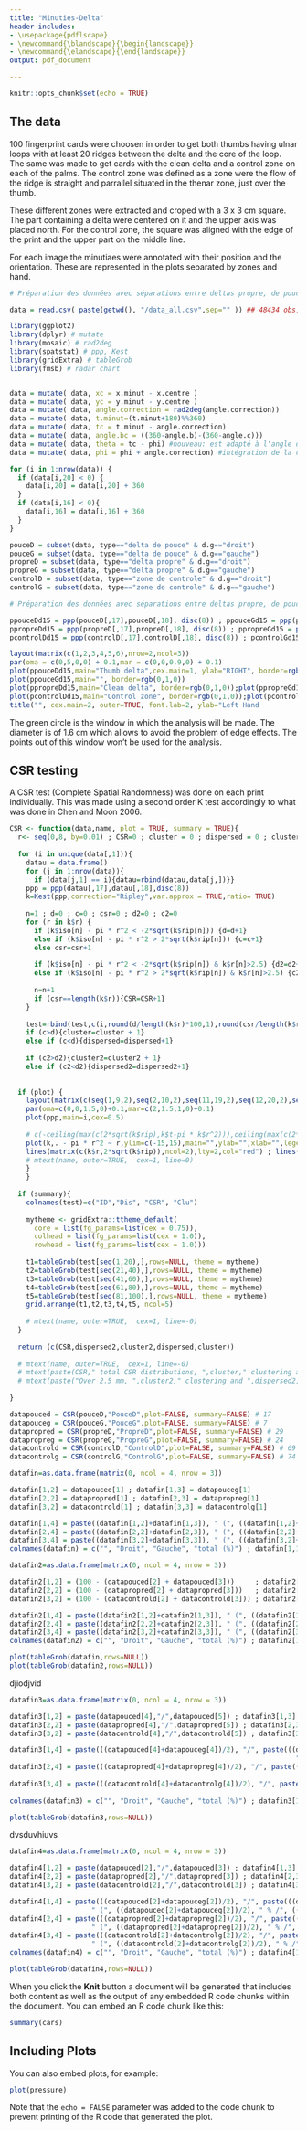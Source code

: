 ```yaml
---
title: "Minuties-Delta"
header-includes:
- \usepackage{pdflscape}
- \newcommand{\blandscape}{\begin{landscape}}
- \newcommand{\elandscape}{\end{landscape}}
output: pdf_document

---
```


```r
knitr::opts_chunk$set(echo = TRUE)
```

## The data

100 fingerprint cards were choosen in order to get both thumbs having ulnar loops with at least 20 ridges between the delta and the core of the loop. The same was made to get cards with the clean delta and a control zone on each of the palms. The control zone was defined as a zone were the flow of the ridge is straight and parrallel situated in the thenar zone, just over the thumb.

These different zones were extracted and croped with a 3 x 3 cm square. The part containing a delta were centered on it and the upper axis was placed north. For the control zone, the square was aligned with the edge of the print and the upper part on the middle line.

For each image the minutiaes were annotated with their position and the orientation. These are represented in the plots separated by zones and hand.


```r
# Préparation des données avec séparations entre deltas propre, de pouce et zone de controle----

data = read.csv( paste(getwd(), "/data_all.csv",sep="" )) ## 48434 obs, 16 var

library(ggplot2)
library(dplyr) # mutate
library(mosaic) # rad2deg
library(spatstat) # ppp, Kest
library(gridExtra) # tableGrob
library(fmsb) # radar chart


data = mutate( data, xc = x.minut - x.centre )
data = mutate( data, yc = y.minut - y.centre ) 
data = mutate( data, angle.correction = rad2deg(angle.correction))
data = mutate( data, t.minut=(t.minut+180)%%360)
data = mutate( data, tc = t.minut - angle.correction)
data = mutate( data, angle.bc = ((360-angle.b)-(360-angle.c)))
data = mutate( data, theta = tc - phi) #nouveau: est adapté à l'angle de position de la minutie
data = mutate( data, phi = phi + angle.correction) #intégration de la correction pour phi

for (i in 1:nrow(data)) {
  if (data[i,20] < 0) {
    data[i,20] = data[i,20] + 360 
  } 
  if (data[i,16] < 0){
    data[i,16] = data[i,16] + 360
  }
}

pouceD = subset(data, type=="delta de pouce" & d.g=="droit")
pouceG = subset(data, type=="delta de pouce" & d.g=="gauche")
propreD = subset(data, type=="delta propre" & d.g=="droit")
propreG = subset(data, type=="delta propre" & d.g=="gauche")
controlD = subset(data, type=="zone de controle" & d.g=="droit")
controlG = subset(data, type=="zone de controle" & d.g=="gauche")

```


```r
# Préparation des données avec séparations entre deltas propre, de pouce et zone de controle----

ppouceDd15 = ppp(pouceD[,17],pouceD[,18], disc(8)) ; ppouceGd15 = ppp(pouceG[,17],pouceG[,18], disc(8))
ppropreDd15 = ppp(propreD[,17],propreD[,18], disc(8)) ; ppropreGd15 = ppp(propreG[,17],propreG[,18], disc(8))
pcontrolDd15 = ppp(controlD[,17],controlD[,18], disc(8)) ; pcontrolGd15 = ppp(controlG[,17],controlG[,18], disc(8))

layout(matrix(c(1,2,3,4,5,6),nrow=2,ncol=3))
par(oma = c(0,5,0,0) + 0.1,mar = c(0,0,0.9,0) + 0.1)
plot(ppouceDd15,main="Thumb delta",cex.main=1, ylab="RIGHT", border=rgb(0,1,0))
plot(ppouceGd15,main="", border=rgb(0,1,0)) 
plot(ppropreDd15,main="Clean delta", border=rgb(0,1,0));plot(ppropreGd15,main="", border=rgb(0,1,0))
plot(pcontrolDd15,main="Control zone", border=rgb(0,1,0));plot(pcontrolGd15,main="", border=rgb(0,1,0))
title("", cex.main=2, outer=TRUE, font.lab=2, ylab="Left Hand                                      Right Hand",cex.lab=1.2)

```

The green circle is the window in which the analysis will be made. The diameter is of 1.6 cm which allows to avoid the problem of edge effects. The points out of this window won't be used for the analysis.

\newpage

## CSR testing

A CSR test (Complete Spatial Randomness) was done on each print individually. This was made using a second order K test accordingly to what was done in Chen and Moon 2006. 

```r
CSR <- function(data,name, plot = TRUE, summary = TRUE){
  r<- seq(0,8, by=0.01) ; CSR=0 ; cluster = 0 ; dispersed = 0 ; cluster2 = 0 ; dispersed2 = 0 ; test = data.frame()
  
  for (i in unique(data[,1])){
    datau = data.frame()
    for (j in 1:nrow(data)){
      if (data[j,1] == i){datau=rbind(datau,data[j,])}}
    ppp = ppp(datau[,17],datau[,18],disc(8))
    k=Kest(ppp,correction="Ripley",var.approx = TRUE,ratio= TRUE)
    
    n=1 ; d=0 ; c=0 ; csr=0 ; d2=0 ; c2=0
    for (r in k$r) {
      if (k$iso[n] - pi * r^2 < -2*sqrt(k$rip[n])) {d=d+1}
      else if (k$iso[n] - pi * r^2 > 2*sqrt(k$rip[n])) {c=c+1}
      else csr=csr+1
      
      if (k$iso[n] - pi * r^2 < -2*sqrt(k$rip[n]) & k$r[n]>2.5) {d2=d2+1}
      else if (k$iso[n] - pi * r^2 > 2*sqrt(k$rip[n]) & k$r[n]>2.5) {c2=c2+1}
      
      n=n+1
      if (csr==length(k$r)){CSR=CSR+1}
    }
    
    test=rbind(test,c(i,round(d/length(k$r)*100,1),round(csr/length(k$r)*100,1),round(c/length(k$r)*100,1)))
    if (c>d){cluster=cluster + 1}
    else if (c<d){dispersed=dispersed+1}
    
    if (c2>d2){cluster2=cluster2 + 1}
    else if (c2<d2){dispersed2=dispersed2+1}
  
  
  if (plot) {
    layout(matrix(c(seq(1,9,2),seq(2,10,2),seq(11,19,2),seq(12,20,2),seq(21,29,2),seq(22,30,2),seq(31,39,2),seq(32,40,2)),nrow=5,ncol=8))
    par(oma=c(0,0,1.5,0)+0.1,mar=c(2,1.5,1,0)+0.1)
    plot(ppp,main=i,cex=0.5)
    
    # c(-ceiling(max(c(2*sqrt(k$rip),k$t-pi * k$r^2))),ceiling(max(c(2*sqrt(k$rip),k$t-pi * k$r^2))))
    plot(k,. - pi * r^2 ~ r,ylim=c(-15,15),main="",ylab="",xlab="",legend=FALSE)
    lines(matrix(c(k$r,2*sqrt(k$rip)),ncol=2),lty=2,col="red") ; lines(matrix(c(k$r,-2*sqrt(k$rip)),ncol=2),lty=2,col="red")
    # mtext(name, outer=TRUE,  cex=1, line=0)
    }
    }
  
  if (summary){
    colnames(test)=c("ID","Dis", "CSR", "Clu")
  
    mytheme <- gridExtra::ttheme_default(
      core = list(fg_params=list(cex = 0.75)),
      colhead = list(fg_params=list(cex = 1.0)),
      rowhead = list(fg_params=list(cex = 1.0)))
  
    t1=tableGrob(test[seq(1,20),],rows=NULL, theme = mytheme)
    t2=tableGrob(test[seq(21,40),],rows=NULL, theme = mytheme)
    t3=tableGrob(test[seq(41,60),],rows=NULL, theme = mytheme)
    t4=tableGrob(test[seq(61,80),],rows=NULL, theme = mytheme)
    t5=tableGrob(test[seq(81,100),],rows=NULL, theme = mytheme)
    grid.arrange(t1,t2,t3,t4,t5, ncol=5)
    
    # mtext(name, outer=TRUE,  cex=1, line=-0)
  }
  
  return (c(CSR,dispersed2,cluster2,dispersed,cluster))
  
  # mtext(name, outer=TRUE,  cex=1, line=-0)
  # mtext(paste(CSR," total CSR distributions, ",cluster," clustering and ",dispersed," dispersed",sep=""),outer = TRUE, cex=1,line=-52)
  # mtext(paste("Over 2.5 mm, ",cluster2," clustering and ",dispersed2," dispersed",sep=""),outer = TRUE, cex=1,line=-54)
  
}

datapouced = CSR(pouceD,"PouceD",plot=FALSE, summary=FALSE) # 17
datapouceg = CSR(pouceG,"PouceG",plot=FALSE, summary=FALSE) # 7
datapropred = CSR(propreD,"PropreD",plot=FALSE, summary=FALSE) # 29
datapropreg = CSR(propreG,"PropreG",plot=FALSE, summary=FALSE) # 24
datacontrold = CSR(controlD,"ControlD",plot=FALSE, summary=FALSE) # 69
datacontrolg = CSR(controlG,"ControlG",plot=FALSE, summary=FALSE) # 74

datafin=as.data.frame(matrix(0, ncol = 4, nrow = 3))

datafin[1,2] = datapouced[1] ; datafin[1,3] = datapouceg[1]
datafin[2,2] = datapropred[1] ; datafin[2,3] = datapropreg[1]
datafin[3,2] = datacontrold[1] ; datafin[3,3] = datacontrolg[1]

datafin[1,4] = paste((datafin[1,2]+datafin[1,3]), " (", ((datafin[1,2]+datafin[1,3])/2)," %)",sep="")
datafin[2,4] = paste((datafin[2,2]+datafin[2,3]), " (", ((datafin[2,2]+datafin[2,3])/2)," %)",sep="")
datafin[3,4] = paste((datafin[3,2]+datafin[3,3]), " (", ((datafin[3,2]+datafin[3,3])/2)," %)",sep="")
colnames(datafin) = c("", "Droit", "Gauche", "total (%)") ; datafin[1,1] = "Pouce" ; datafin[2,1] = "Propre" ; datafin[3,1] = "Control"

datafin2=as.data.frame(matrix(0, ncol = 4, nrow = 3))

datafin2[1,2] = (100 - (datapouced[2] + datapouced[3]))     ; datafin2[1,3] = (100 - (datapouceg[2] + datapouceg[3]))
datafin2[2,2] = (100 - (datapropred[2] + datapropred[3]))   ; datafin2[2,3] = (100 - (datapropreg[2] + datapropreg[3]))
datafin2[3,2] = (100 - (datacontrold[2] + datacontrold[3])) ; datafin2[3,3] = (100 - (datacontrolg[2] + datacontrolg[3]))

datafin2[1,4] = paste((datafin2[1,2]+datafin2[1,3]), " (", ((datafin2[1,2]+datafin2[1,3])/2)," %)",sep="")
datafin2[2,4] = paste((datafin2[2,2]+datafin2[2,3]), " (", ((datafin2[2,2]+datafin2[2,3])/2)," %)",sep="")
datafin2[3,4] = paste((datafin2[3,2]+datafin2[3,3]), " (", ((datafin2[3,2]+datafin2[3,3])/2)," %)",sep="")
colnames(datafin2) = c("", "Droit", "Gauche", "total (%)") ; datafin2[1,1] = "Pouce" ; datafin2[2,1] = "Propre" ; datafin2[3,1] = "Control"

plot(tableGrob(datafin,rows=NULL))
plot(tableGrob(datafin2,rows=NULL))
```

djiodjvid

```r

datafin3=as.data.frame(matrix(0, ncol = 4, nrow = 3))

datafin3[1,2] = paste(datapouced[4],"/",datapouced[5]) ; datafin3[1,3] = paste(datapouceg[4],"/",datapouceg[5])
datafin3[2,2] = paste(datapropred[4],"/",datapropred[5]) ; datafin3[2,3] = paste(datapropreg[4],"/",datapropreg[5])
datafin3[3,2] = paste(datacontrold[4],"/",datacontrold[5]) ; datafin3[3,3] = paste(datacontrolg[4],"/",datacontrolg[5])

datafin3[1,4] = paste(((datapouced[4]+datapouceg[4])/2), "/", paste(((datapouced[5]+datapouceg[5])/2), 
                                                                      " (", ((datapouced[4]+datapouceg[4])/2), " % /", ((datapouced[5]+datapouceg[5])/2)," %)",sep=""))
datafin3[2,4] = paste(((datapropred[4]+datapropreg[4])/2), "/", paste(((datapropred[5]+datapropreg[5])/2),
                                                                        " (", ((datapropred[4]+datapropreg[4])/2), " % /", ((datapropred[5]+datapropreg[5])/2)," %)",sep=""))
datafin3[3,4] = paste(((datacontrold[4]+datacontrolg[4])/2), "/", paste(((datacontrold[5]+datacontrolg[5])/2),
                                                                        " (", ((datacontrold[4]+datacontrolg[4])/2), " % /", ((datacontrold[5]+datacontrolg[5])/2)," %)",sep=""))
colnames(datafin3) = c("", "Droit", "Gauche", "total (%)") ; datafin3[1,1] = "Pouce" ; datafin3[2,1] = "Propre" ; datafin3[3,1] = "Control"

plot(tableGrob(datafin3,rows=NULL))
```

dvsduvhiuvs

```r
datafin4=as.data.frame(matrix(0, ncol = 4, nrow = 3))

datafin4[1,2] = paste(datapouced[2],"/",datapouced[3]) ; datafin4[1,3] = paste(datapouceg[2],"/",datapouceg[3])
datafin4[2,2] = paste(datapropred[2],"/",datapropred[3]) ; datafin4[2,3] = paste(datapropreg[2],"/",datapropreg[3])
datafin4[3,2] = paste(datacontrold[2],"/",datacontrold[3]) ; datafin4[3,3] = paste(datacontrolg[2],"/",datacontrolg[3])

datafin4[1,4] = paste(((datapouced[2]+datapouceg[2])/2), "/", paste(((datapouced[3]+datapouceg[3])/2), 
                    " (", ((datapouced[2]+datapouceg[2])/2), " % /", ((datapouced[3]+datapouceg[3])/2)," %)",sep=""))
datafin4[2,4] = paste(((datapropred[2]+datapropreg[2])/2), "/", paste(((datapropred[3]+datapropreg[3])/2),
                    " (", ((datapropred[2]+datapropreg[2])/2), " % /", ((datapropred[3]+datapropreg[3])/2)," %)",sep=""))
datafin4[3,4] = paste(((datacontrold[2]+datacontrolg[2])/2), "/", paste(((datacontrold[5]+datacontrolg[5])/2),
                    " (", ((datacontrold[2]+datacontrolg[2])/2), " % /", ((datacontrold[3]+datacontrolg[3])/2)," %)",sep=""))
colnames(datafin4) = c("", "Droit", "Gauche", "total (%)") ; datafin4[1,1] = "Pouce" ; datafin4[2,1] = "Propre" ; datafin4[3,1] = "Control"

plot(tableGrob(datafin4,rows=NULL))
```

When you click the **Knit** button a document will be generated that includes both content as well as the output of any embedded R code chunks within the document. You can embed an R code chunk like this:

```r
summary(cars)
```

## Including Plots

You can also embed plots, for example:

```r
plot(pressure)
```

Note that the `echo = FALSE` parameter was added to the code chunk to prevent printing of the R code that generated the plot.
